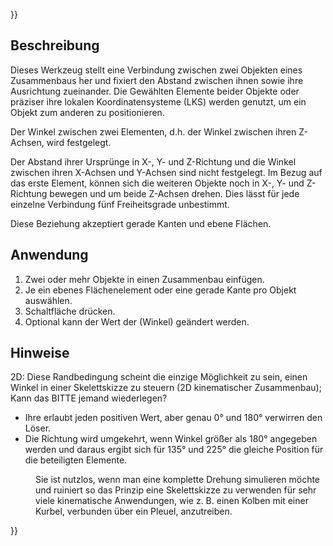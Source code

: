 {{UnfinishedDocu{{#translation:}}}}
<languages/>

{{Docnav/de
|[[Assembly3_ConstraintMultiParallel/de|Mehrfach parallel]]
|[[Assembly3_ConstraintPerpendicular/de|Rechtwinklig festlegen]]
|[[Assembly3_Workbench/de|Assembly3]]
|IconL = Assembly_ConstraintMultiParallel.svg
|IconR = Assembly_ConstraintPerpendicular.svg
|IconC = Assembly3_workbench_icon.svg
}}

{{GuiCommand/de
|Name=Assembly3 ConstraintAngle
|Name/de=Assembly3 WinkelFestlegen
|Icon=Assembly_ConstraintAngle.svg
|Workbenches=[[Assembly3_Workbench/de|Assembly3]]
}}

== Beschreibung ==

Dieses Werkzeug stellt eine Verbindung zwischen zwei Objekten eines Zusammenbaus her und fixiert den Abstand zwischen ihnen sowie ihre Ausrichtung zueinander. Die Gewählten Elemente beider Objekte oder präziser ihre lokalen Koordinatensysteme (LKS) werden genutzt, um ein Objekt zum anderen zu positionieren.

Der Winkel zwischen zwei Elementen, d.h. der Winkel zwischen ihren Z-Achsen, wird festgelegt.

Der Abstand ihrer Ursprünge in X-, Y- und Z-Richtung und die Winkel zwischen ihren X-Achsen und Y-Achsen sind nicht festgelegt. Im Bezug auf das erste Element, können sich die weiteren Objekte noch in X-, Y- und Z-Richtung bewegen und um beide Z-Achsen drehen. Dies lässt für jede einzelne Verbindung fünf Freiheitsgrade unbestimmt.

Diese Beziehung akzeptiert gerade Kanten und ebene Flächen.

== Anwendung == 

# Zwei oder mehr Objekte in einen Zusammenbau einfügen.
# Je ein ebenes Flächenelement oder eine gerade Kante pro Objekt auswählen.
# Schaltfläche{{Button|[[Image:Assembly_ConstraintAngle.svg|16px]] WinkelFestlegen}} drücken.
# Optional kann der Wert der {{PropertyData/de|Angle}} (Winkel) geändert werden.

==Hinweise==

2D: Diese Randbedingung scheint die einzige Möglichkeit zu sein, einen Winkel in einer Skelettskizze zu steuern (2D kinematischer Zusammenbau); Kann das BITTE jemand wiederlegen?

* Ihre {{PropertyData/de|Angle|Angle}} erlaubt jeden positiven Wert, aber genau 0° und 180° verwirren den Löser.
* Die Richtung wird umgekehrt, wenn Winkel größer als 180° angegeben werden und daraus ergibt sich für 135° und 225° die gleiche Position für die beteiligten Elemente.
: Sie ist nutzlos, wenn man eine komplette Drehung simulieren möchte und ruiniert so das Prinzip eine Skelettskizze zu verwenden für sehr viele kinematische Anwendungen, wie z. B. einen Kolben mit einer Kurbel, verbunden über ein Pleuel, anzutreiben.


{{Docnav/de
|[[Assembly3_ConstraintMultiParallel/de|Mehrfach parallel]]
|[[Assembly3_ConstraintPerpendicular/de|Rechtwinklig festlegen]]
|[[Assembly3_Workbench/de|Assembly3]]
|IconL = Assembly_ConstraintMultiParallel.svg
|IconR = Assembly_ConstraintPerpendicular.svg
|IconC = Assembly3_workbench_icon.svg
}}

{{Userdocnavi{{#translation:}}}}